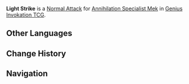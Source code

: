 {{Genius Invokation TCG Skill Infobox
|image      = Light Strike Character Card Skill.png
|type       = Normal Attack
|character  = Annihilation Specialist Mek
|element    = No Elemental Type
|unaligned  = 2
|effect     = Deals 1 '''Physical DMG'''.
|order      = 1
}}
'''Light Strike''' is a [[Character Card Normal Attack|Normal Attack]] for [[Annihilation Specialist Mek (Character Card)|Annihilation Specialist Mek]] in [[Genius Invokation TCG]].

==Other Languages==
{{Other Languages
|en       = Light Strike
|zhs      = 迅捷轻击
|zhs_rm   = 
|zht      = 迅捷輕擊
|zht_rm   = 
|zh_tl    = 
|ja       = ライトストライク
|ja_rm    = Raito Sutoraiku
|ja_tl    = Light Strike
|ko       = 신속한 견제 공격
|ko_rm    = 
|ko_tl    = 
|es       = Golpe raudo
|es_tl    = Quick Strike
|fr       = Frappe rapide
|fr_tl    = Rapid Strike
|ru       = Лёгкий удар
|ru_tl    = 
|th       = Light Strike
|vi       = Đột Kích Chớp Nhoáng
|vi_tl    = 
|de       = Flinke Attacke
|de_tl    = Swift Attack
|id       = Light Strike
|pt       = Golpe Veloz
|pt_tl    = 
|tr       = Hafif Vuruş
|tr_tl    = 
|it       = Colpo leggero
|it_tl    = 
}}

==Change History==
{{Change History|4.7}}

==Navigation==
{{Genius Invokation TCG Skill Navbox|Annihilation Specialist Mek}}